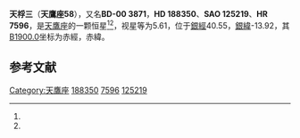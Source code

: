 {{Starbox begin
| name = 天鷹座58
}}
{{Starbox observe
| epoch = [[J2000.0|J2000.0]]
| constell = [[天鷹座|天鷹座]]<ref name=SIMBAD>{{cite web
 | url=http://simbad.u-strasbg.fr/simbad/sim-id?Ident=HR+7596
 | title =Pulsating variable Star
 | publisher=Centre de Données astronomiques de Strasbourg
 | work=SIMBAD
 | accessdate=2012-07-13}}</ref><ref name=DATA>{{cite web
 | url=http://vizier.u-strasbg.fr/viz-bin/VizieR-5?-out.add=.&-source=5050&-corr=PK=HR&-out.max=9999&HR=7596
 | title=VizieR Detailed Page
 | accessdate=2012-07-13
 | archive-date=2016-03-05
 | archive-url=https://web.archive.org/web/20160305052042/http://vizier.u-strasbg.fr/viz-bin/VizieR-5?-out.add=.&-source=5050&-corr=PK=HR&-out.max=9999&HR=7596
 | dead-url=no
 }}</ref>
| 星官 = [[天桴_(星官)|天桴]]
| ra = {{RA|19|54|44.8}}<ref name=SIMBAD /><ref name=DATA />
| dec = {{DEC|+0|16|25}}<ref name=SIMBAD /><ref name=DATA />
| appmag_v = 5.61<ref name=SIMBAD /><ref name=DATA />
}}
{{Starbox character
| class = A0III<ref name=SIMBAD /><ref name=DATA />
| b-v = 0.1<ref name=SIMBAD /><ref name=DATA />
| u-b = -0.01<ref name=SIMBAD /><ref name=DATA />
| r-i = <ref name=SIMBAD /><ref name=DATA />
| variable = 
}}
{{Starbox astrometry
| radial_v = -0.01
| prop_mo_ra = -50
| parallax = 
| p_error = 
}}
{{Starbox catalog
| names =BD-00 3871，[[SAO星表|SAO]] 125219，[[HD星表|HD]] 188350，[[HR星表|HR]] 7596}}
{{Starbox reference |Simbad=HR+7596}}
{{Starbox end}}

'''天桴三'''（'''天鷹座58'''），又名'''BD-00 3871'''，'''HD 188350'''、'''SAO 125219'''、'''HR 7596'''，是[[天鷹座|天鷹座]]的一颗恒星<ref name=SIMBAD /><ref name=DATA />，视星等为5.61，位于[[銀道座標系|銀經]]40.55，[[銀道座標系|銀緯]]-13.92，其[[B1900.0|B1900.0]]坐标为赤經{{RA|19|49|37.4}}，赤緯{{DEC|+0|-13.92|44}}。

== 参考文献 ==
{{reflist}}

{{star-stub}}

{{天鷹座恒星}}
{{星官|天桴|4|2}}
[[Category:天鷹座|Category:天鷹座]]
[[Category:HD和HDE天體|188350]]
[[Category:HR天體|7596]]
[[Category:SAO天體|125219]]